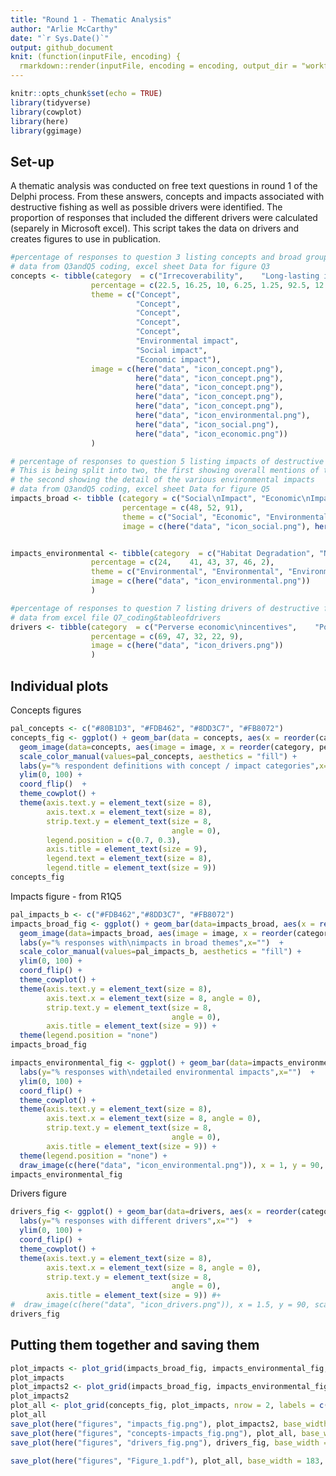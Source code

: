 ```yaml
---
title: "Round 1 - Thematic Analysis"
author: "Arlie McCarthy"
date: "`r Sys.Date()`"
output: github_document
knit: (function(inputFile, encoding) {
  rmarkdown::render(inputFile, encoding = encoding, output_dir = "workflow") })
---
```


```r
knitr::opts_chunk$set(echo = TRUE)
library(tidyverse)
library(cowplot)
library(here)
library(ggimage)
```

## Set-up

A thematic analysis was conducted on free text questions in round 1 of the Delphi process. From these answers, concepts and impacts associated with destructive fishing as well as possible drivers were identified. The proportion of responses that included the different drivers were calculated (separely in Microsoft excel). This script takes the data on drivers and creates figures to use in publication. 

```r
#percentage of responses to question 3 listing concepts and broad groups of impacts associated with destructive fishing
# data from Q3andQ5 coding, excel sheet Data for figure Q3
concepts <- tibble(category  = c("Irrecoverability",	"Long-lasting impacts",	"Context Dependence",	"Illegality",	"Avoidability", "Environmental impacts", "Socio-economic harm", "Economic losses"),
                  percentage = c(22.5, 16.25, 10, 6.25, 1.25, 92.5, 12.5, 8.75),
                  theme = c("Concept", 
                            "Concept",
                            "Concept",
                            "Concept",
                            "Concept",
                            "Environmental impact", 
                            "Social impact", 
                            "Economic impact"),
                  image = c(here("data", "icon_concept.png"), 
                            here("data", "icon_concept.png"),
                            here("data", "icon_concept.png"),
                            here("data", "icon_concept.png"),
                            here("data", "icon_concept.png"),
                            here("data", "icon_environmental.png"),
                            here("data", "icon_social.png"),
                            here("data", "icon_economic.png"))
                  )

# percentage of responses to question 5 listing impacts of destructive fishing
# This is being split into two, the first showing overall mentions of the 3 broad categories
# the second showing the detail of the various environmental impacts
# data from Q3andQ5 coding, excel sheet Data for figure Q5
impacts_broad <- tibble (category = c("Social\nImpact", "Economic\nImpact", "Environmental\nImpact"),
                         percentage = c(48, 52, 91),
                         theme = c("Social", "Economic", "Environmental"),
                         image = c(here("data", "icon_social.png"), here("data", "icon_economic.png"), here("data", "icon_environmental.png")))


impacts_environmental <- tibble(category  = c("Habitat Degradation", "Non-Target Species\nImpacts", "Target Species\nImpacts", "Non-Specific Marine\nEnvironmental Impacts", "Benthic/VME\nImpacts", "Water Column\nImpacts"),
                  percentage = c(24,	41,	43,	37,	46,	2),
                  theme = c("Environmental", "Environmental", "Environmental", "Environmental", "Environmental", "Environmental"),
                  image = c(here("data", "icon_environmental.png"))
                  )

#percentage of responses to question 7 listing drivers of destructive fishing
# data from excel file Q7_coding&tableofdrivers
drivers <- tibble(category  = c("Perverse economic\nincentives",	"Political/governance\nfailure",	"Social disruption/\ninequity",	"Technological limitations",	"Negative environmental\nfeedback"),
                  percentage = c(69, 47, 32, 22, 9),
                  image = c(here("data", "icon_drivers.png"))
                  )
```

## Individual plots

Concepts figures

```r
pal_concepts <- c("#80B1D3", "#FDB462", "#8DD3C7", "#FB8072")
concepts_fig <- ggplot() + geom_bar(data = concepts, aes(x = reorder(category, percentage), y=percentage,fill = theme), position="stack", stat="identity", width = 0.75) + 
  geom_image(data=concepts, aes(image = image, x = reorder(category, percentage), y=percentage, fill = theme), position = "identity", nudge_y = 3, size = 0.08) +
  scale_color_manual(values=pal_concepts, aesthetics = "fill") +
  labs(y="% respondent definitions with concept / impact categories",x="", fill = "Category")  +
  ylim(0, 100) +
  coord_flip()  +
  theme_cowplot() +
  theme(axis.text.y = element_text(size = 8),
        axis.text.x = element_text(size = 8),
        strip.text.y = element_text(size = 8,
                                    angle = 0),
        legend.position = c(0.7, 0.3),
        axis.title = element_text(size = 9),
        legend.text = element_text(size = 8),
        legend.title = element_text(size = 9))
concepts_fig
```

Impacts figure - from R1Q5
```r
pal_impacts_b <- c("#FDB462","#8DD3C7", "#FB8072")
impacts_broad_fig <- ggplot() + geom_bar(data=impacts_broad, aes(x = reorder(category, percentage), y=percentage, fill = theme), position="stack", stat="identity", width = 0.75) + 
  geom_image(data=impacts_broad, aes(image = image, x = reorder(category, percentage), y=percentage, fill = theme), position = "identity", nudge_y = 8, size = 0.1) +
  labs(y="% responses with\nimpacts in broad themes",x="")  +
  scale_color_manual(values=pal_impacts_b, aesthetics = "fill") +
  ylim(0, 100) +
  coord_flip() +
  theme_cowplot() +
  theme(axis.text.y = element_text(size = 8),
        axis.text.x = element_text(size = 8, angle = 0),
        strip.text.y = element_text(size = 8,
                                    angle = 0),
        axis.title = element_text(size = 9)) +
  theme(legend.position = "none")
impacts_broad_fig

impacts_environmental_fig <- ggplot() + geom_bar(data=impacts_environmental, aes(x = reorder(category, percentage), y=percentage), fill = c("#8DD3C7"), position="stack", stat="identity", width = 0.75) + 
  labs(y="% responses with\ndetailed environmental impacts",x="")  +
  ylim(0, 100) +
  coord_flip() +
  theme_cowplot() +
  theme(axis.text.y = element_text(size = 8),
        axis.text.x = element_text(size = 8, angle = 0),
        strip.text.y = element_text(size = 8,
                                    angle = 0),
        axis.title = element_text(size = 9)) +
  theme(legend.position = "none") +
  draw_image(c(here("data", "icon_environmental.png")), x = 1, y = 90, scale = 20)
impacts_environmental_fig
```

Drivers figure
```r
drivers_fig <- ggplot() + geom_bar(data=drivers, aes(x = reorder(category, percentage), y=percentage),fill = "#BEBADA", position="stack", stat="identity", width = 0.75) + 
  labs(y="% responses with different drivers",x="")  +
  ylim(0, 100) +
  coord_flip() +
  theme_cowplot() +
  theme(axis.text.y = element_text(size = 8),
        axis.text.x = element_text(size = 8, angle = 0),
        strip.text.y = element_text(size = 8,
                                    angle = 0),
        axis.title = element_text(size = 9)) #+
#  draw_image(c(here("data", "icon_drivers.png")), x = 1.5, y = 90, scale = 20)
drivers_fig
```

## Putting them together and saving them


```r
plot_impacts <- plot_grid(impacts_broad_fig, impacts_environmental_fig, ncol = 2, labels = c("b", "c"), rel_widths = c(1, 1.5), greedy = TRUE)
plot_impacts
plot_impacts2 <- plot_grid(impacts_broad_fig, impacts_environmental_fig, ncol = 2, labels = c("a", "b"), rel_widths = c(1, 1.5), greedy = TRUE)
plot_impacts2
plot_all <- plot_grid(concepts_fig, plot_impacts, nrow = 2, labels = c("a", ""))
plot_all
save_plot(here("figures", "impacts_fig.png"), plot_impacts2, base_width = 183, base_height = 50, units = "mm")
save_plot(here("figures", "concepts-impacts_fig.png"), plot_all, base_width = 183, base_height = 125, units = "mm")
save_plot(here("figures", "drivers_fig.png"), drivers_fig, base_width = 183, base_height = 50, units = "mm")

save_plot(here("figures", "Figure_1.pdf"), plot_all, base_width = 183, base_height = 125, units = "mm")
```